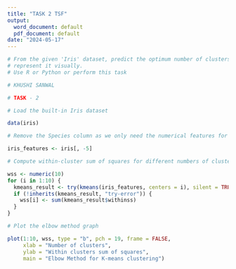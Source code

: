 ---
title: "TASK 2 TSF"
output:
  word_document: default
  pdf_document: default
date: "2024-05-17"
---

```{r }
# From the given 'Iris' dataset, predict the optimum number of clusters and
# represent it visually.
# Use R or Python or perform this task

# KHUSHI SANWAL

# TASK - 2

# Load the built-in Iris dataset

data(iris)

# Remove the Species column as we only need the numerical features for clustering

iris_features <- iris[, -5]

# Compute within-cluster sum of squares for different numbers of clusters

wss <- numeric(10)
for (i in 1:10) {
  kmeans_result <- try(kmeans(iris_features, centers = i), silent = TRUE)
  if (!inherits(kmeans_result, "try-error")) {
    wss[i] <- sum(kmeans_result$withinss)
  }
}

# Plot the elbow method graph

plot(1:10, wss, type = "b", pch = 19, frame = FALSE, 
     xlab = "Number of clusters",
     ylab = "Within clusters sum of squares",
     main = "Elbow Method for K-means clustering")
```

